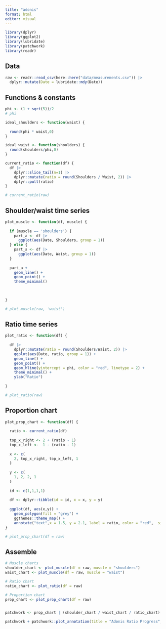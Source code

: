 ```yaml
---
title: "adonis"
format: html
editor: visual
---
```


```r
library(dplyr)
library(ggplot2)
library(lubridate)
library(patchwork)
library(readr)
```

## Data

```r
raw <- readr::read_csv(here::here("data/measurements.csv")) |> 
  dplyr::mutate(Date = lubridate::mdy(Date))
```

## Functions & constants

```r
phi <- (1 + sqrt(5))/2
# phi
```

```r
ideal_shoulders <- function(waist) {
  
  round(phi * waist,0)
}

ideal_waist <- function(shoulders) {
  round(shoulders/phi,0)
}
```

```r
current_ratio <- function(df) {
  df |> 
    dplyr::slice_tail(n=1) |> 
    dplyr::mutate(ratio = round(Shoulders / Waist, 2)) |> 
    dplyr::pull(ratio)
}

# current_ratio(raw)
```

## Shoulder/waist time series

```r

plot_muscle <- function(df, muscle) {
  
  if (muscle == 'shoulders') {
    part_a <- df |> 
      ggplot(aes(Date, Shoulders, group = 1))
  } else {
    part_a <- df |> 
      ggplot(aes(Date, Waist, group = 1))
  }
  
  part_a +
    geom_line() +
    geom_point() +
    theme_minimal()
  
  
  
}

# plot_muscle(raw, 'waist')


```

## Ratio time series

```r
plot_ratio <- function(df) {
  
  df |> 
    dplyr::mutate(ratio = round(Shoulders/Waist, 2)) |> 
    ggplot(aes(Date, ratio, group = 1)) +
    geom_line() +
    geom_point() +
    geom_hline(yintercept = phi, color = "red", linetype = 2) +
    theme_minimal() +
    ylab("Ratio")
  
}

# plot_ratio(raw)
```

## Proportion chart

```r
plot_prop_chart <- function(df) {
  
  ratio <- current_ratio(df)
  
  top_x_right <- 2 + (ratio - 1)
  top_x_left <-  1 - (ratio - 1)
  
  x <- c(
    2, top_x_right, top_x_left, 1
  )
  
  y <- c(
    1, 2, 2, 1
  )
  
  id <- c(1,1,1,1)
  
  df <- dplyr::tibble(id = id, x = x, y = y)
  
  ggplot(df, aes(x,y)) +
    geom_polygon(fill = "grey") +
    ggthemes::theme_map() +
    annotate("text",x = 1.5, y = 2.1, label = ratio, color = "red",  size = 9)
}

# plot_prop_chart(df = raw)
```

## Assemble

```r

# Muscle charts
shoulder_chart <- plot_muscle(df = raw, muscle = "shoulders")
waist_chart <- plot_muscle(df = raw, muscle = "waist")

# Ratio chart
ratio_chart <- plot_ratio(df = raw)

# Proportion chart
prop_chart <- plot_prop_chart(df = raw)


patchwork <- prop_chart | (shoulder_chart / waist_chart / ratio_chart) + plot_layout(axes = "collect")

patchwork + patchwork::plot_annotation(title = "Adonis Ratio Progress", subtitle = Sys.Date())
```
